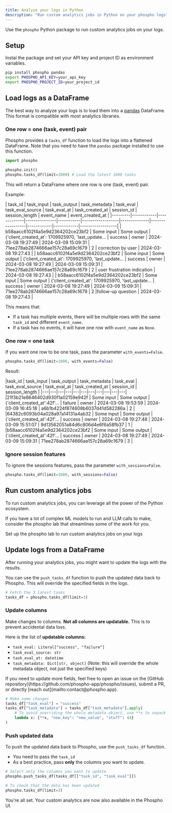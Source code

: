 ```yaml
---
title: Analyze your logs in Python
description: "Run custom analytics jobs in Python on your phospho logs"
---
```


Use the `phospho` Python package to run custom analytics jobs on your logs.

## Setup

Instal the package and set your API key and project ID as environment variables.

```bash 
pip install phospho pandas
export PHOSPHO_API_KEY=your_api_key
export PHOSPHO_PROJECT_ID=your_project_id
```

## Load logs as a DataFrame

The best way to analyze your logs is to load them into a [pandas](https://pandas.pydata.org) DataFrame. This format is compatible with most analytics libraries.

### One row = one (task, event) pair

Phospho provides a `tasks_df` function to load the logs into a flattened DataFrame. Note that you need to have the `pandas` package installed to use this function.

```python
import phospho 

phospho.init()
phospho.tasks_df(limit=1000) # Load the latest 1000 tasks
```

This will return a DataFrame where one row is one (task, event) pair. 

Example:

| task_id | task_input | task_output | task_metadata | task_eval | task_eval_source | task_eval_at | task_created_at | session_id | session_length | event_name | event_created_at |
|---------|------------|-------------|---------------|-----------|------------------|--------------|-----------------|------------|------------|------------------|
| b58aacc6102f4a5e9d2364202ce23bf2 | Some input | Some output | \{'client_created_at': 1709925970, 'last_update... | success | owner | 2024-03-08 19:27:49 | 2024-03-09 15:09:31 | 71ee278ab2874666ae157c28a69c1679 | 2 | correction by user | 2024-03-08 19:27:43 |
| b58aacc6102f4a5e9d2364202ce23bf2 | Some input | Some output | \{'client_created_at': 1709925970, 'last_update... | success | owner | 2024-03-08 19:27:49 | 2024-03-09 15:09:31 | 71ee278ab2874666ae157c28a69c1679 | 2 | user frustration indication | 2024-03-08 19:27:43 |
| b58aacc6102f4a5e9d2364202ce23bf2 | Some input | Some output | \{'client_created_at': 1709925970, 'last_update... | success | owner | 2024-03-08 19:27:49 | 2024-03-09 15:09:31 | 71ee278ab2874666ae157c28a69c1679 | 2 |follow-up question | 2024-03-08 19:27:43 |

This means that:
- If a task has multiple events, there will be multiple rows with the same `task_id` and different `event_name`.
- If a task has no events, it will have one row with `event_name` as `None`.

### One row = one task

If you want one row to be one task, pass the parameter `with_events=False`. 

```python
phospho.tasks_df(limit=1000, with_events=False)
```

Result:

|task_id | task_input | task_output | task_metadata | task_eval | task_eval_source | task_eval_at | task_created_at | session_id | session_length |
|---|---|---|---|---|---|---|---|---|---|---|
|21f3b21e8646402d930f1a02159e942f | Some input | Some output | \{'client_created_at':42f'... | failure | owner | 2024-03-08 19:53:59 | 2024-03-09 16:45:18 | a6b1b4224f874608b6037d41d582286a | 2 |
|64382c6093b04a028a97a14131a4ab32 | Some input | Some output | \{'client_created_at':42f'... | success | owner | 2024-03-08 19:27:48 | 2024-03-09 15:51:07 | 9d13562051a84d6c806d4e6f6a58fb37 | 1 |
|b58aacc6102f4a5e9d2364202ce23bf2 | Some input | Some output | \{'client_created_at':42f'... | success | owner | 2024-03-08 19:27:49 | 2024-03-09 15:09:31 | 71ee278ab2874666ae157c28a69c1679 | 3 |

### Ignore session features

To ignore the sessions features, pass the parameter `with_sessions=False`. 

```python
phospho.tasks_df(limit=1000, with_sessions=False)
```

## Run custom analytics jobs

To run custom analytics jobs, you can leverage all the power of the Python ecosystem. 

If you have a lot of complex ML models to run and LLM calls to make, consider the phospho lab that streamlines some of the work for you.

<Card title="Discover the phospho lab" href="/local/quickstart">
Set up the phospho lab to run custom analytics jobs on your logs
</Card>

## Update logs from a DataFrame

After running your analytics jobs, you might want to update the logs with the results.

You can use the `push_tasks_df` function to push the updated data back to Phospho. This will override the specified fields in the logs.

```python
# Fetch the 3 latest tasks
tasks_df = phospho.tasks_df(limit=3)
```

### Update columns

Make changes to columns. **Not all columns are updatable.** This is to prevent accidental data loss.

Here is the list of **updatable columns:**
- `task_eval: Literal["success", "failure"]`
- `task_eval_source: str` 
- `task_eval_at: datetime`
- `task_metadata: Dict[str, object]` (Note: this will override the whole metadata object, not just the specified keys)

<Info>
If you need to update more fields, feel free to open an issue on the [GitHub repository](https://github.com/phospho-app/phospho/issues), submit a PR, or directly [reach out](mailto:contact@phospho.app).
</Info>
    
```python
# Make some changes
tasks_df["task_eval"] = "success"
tasks_df["task_metadata"] = tasks_df["task_metadata"].apply(
    # To avoid overriding the whole metadata object, use **x to unpack the existing metadata
    lambda x: {**x, "new_key": "new_value", "stuff": 44}
)
```

### Push updated data

To push the updated data back to Phospho, use the `push_tasks_df` function. 
- You need to pass the `task_id`
- As a best practice, pass **only** the columns you want to update. 

```python
# Select only the columns you want to update
phospho.push_tasks_df(tasks_df[["task_id", "task_eval"]])

# To check that the data has been updated
phospho.tasks_df(limit=3)
```

You're all set. Your custom analytics are now also available in the Phospho UI.

